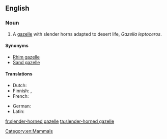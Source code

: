 ==English==
{{wikipedia}}

===Noun===
{{en-noun}}

# A [[gazelle]] with slender horns adapted to desert life, ''Gazella leptoceros''.

====Synonyms====
* [[Rhim gazelle]]
* [[Sand gazelle]]

====Translations====
{{trans-top|''Gazella leptoceros''}}
* Dutch: {{t|nl|duingazelle|m}}
* Finnish: {{t|fi|valkogaselli}}, {{t|fi|saharangaselli}}
* French: {{t|fr|gazelle leptocère}}
{{trans-mid}}
* German: {{t|de|Dünengazelle|f}}
* Latin: {{t|la|Gazella leptoceros}}
{{trans-bottom}}

[[Category:en:Mammals]]

[[fr:slender-horned gazelle]]
[[ta:slender-horned gazelle]]